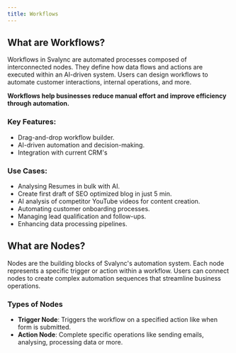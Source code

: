 ```yaml
---
title: Workflows
---
```


## What are Workflows?

Workflows in Svalync are automated processes composed of interconnected nodes. They define how data flows and actions are executed within an AI-driven system. Users can design workflows to automate customer interactions, internal operations, and more.

**Workflows help businesses reduce manual effort and improve efficiency through automation.**

### Key Features:

- Drag-and-drop workflow builder.
- AI-driven automation and decision-making.
- Integration with current CRM's

### Use Cases:

- Analysing Resumes in bulk with AI.
- Create first draft of SEO optimized blog in just 5 min.
- AI analysis of competitor YouTube videos for content creation.
- Automating customer onboarding processes.
- Managing lead qualification and follow-ups.
- Enhancing data processing pipelines.

## What are Nodes?

Nodes are the building blocks of Svalync's automation system. Each node represents a specific trigger or action within a workflow. Users can connect nodes to create complex automation sequences that streamline business operations.

### Types of Nodes

- **Trigger Node**: Triggers the workflow on a specified action like when form is submitted.
- **Action Node**: Complete specific operations like sending emails, analysing, processing data or more.
